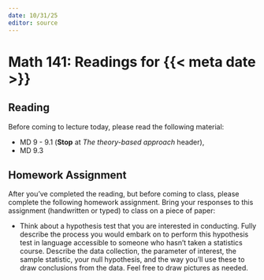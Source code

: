 ```yaml
---
date: 10/31/25
editor: source
---
```


# Math 141: Readings for {{< meta date >}}

## Reading 

Before coming to lecture today, please read the following material: 

-   MD 9 - 9.1 (**Stop** at *The theory-based approach* header), 
-   MD 9.3

## Homework Assignment

After you've completed the reading, but before coming to class, please complete the following homework assignment. Bring your responses to this assignment (handwritten or typed) to class on a piece of paper: 

-   Think about a hypothesis test that you are interested in conducting. Fully describe the process you would embark on to perform this hypothesis test in language accessible to someone who hasn't taken a statistics course. Describe the data collection, the parameter of interest, the sample statistic, your null hypothesis, and the way you'll use these to draw conclusions from the data. Feel free to draw pictures as needed. 
